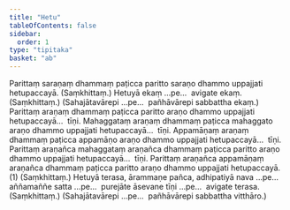 ```yaml
---
title: "Hetu"
tableOfContents: false
sidebar:
  order: 1
type: "tipitaka"
basket: "ab"
---
```



<DynamicBreadcrumb />

<Division number="44">

<Paragraph number="1830">
Parittaṃ saraṇaṃ dhammaṃ paṭicca paritto saraṇo dhammo uppajjati hetupaccayā. (Saṃkhittaṃ.)
</Paragraph>

<Paragraph number="1831">
Hetuyā ekaṃ …pe…  avigate ekaṃ. (Saṃkhittaṃ.)
</Paragraph>

<Paragraph number="1832">
(Sahajātavārepi …pe…  pañhāvārepi sabbattha ekaṃ.)
</Paragraph>

</Division>
<Division number="45">

<Paragraph number="1833">
Parittaṃ araṇaṃ dhammaṃ paṭicca paritto araṇo dhammo uppajjati hetupaccayā…  tīṇi.
</Paragraph>

<Paragraph number="1834">
Mahaggataṃ araṇaṃ dhammaṃ paṭicca mahaggato araṇo dhammo uppajjati hetupaccayā…  tīṇi.
</Paragraph>

<Paragraph number="1835">
Appamāṇaṃ araṇaṃ dhammaṃ paṭicca appamāṇo araṇo dhammo uppajjati hetupaccayā…  tīṇi.
</Paragraph>

<Paragraph number="1836">
Parittaṃ araṇañca mahaggataṃ araṇañca dhammaṃ paṭicca paritto araṇo dhammo uppajjati hetupaccayā…  tīṇi.
</Paragraph>

<Paragraph number="1837">
Parittaṃ araṇañca appamāṇaṃ araṇañca dhammaṃ paṭicca paritto araṇo dhammo uppajjati hetupaccayā. (1) (Saṃkhittaṃ.)
</Paragraph>

</Division>
<Division number="46">

<Paragraph number="1838">
Hetuyā terasa, ārammaṇe pañca, adhipatiyā nava …pe…  aññamaññe satta …pe…  purejāte āsevane tīṇi …pe…  avigate terasa. (Saṃkhittaṃ.)
</Paragraph>

<Paragraph number="1839">
(Sahajātavārepi …pe…  pañhāvārepi sabbattha vitthāro.)
</Paragraph>
</Division>
